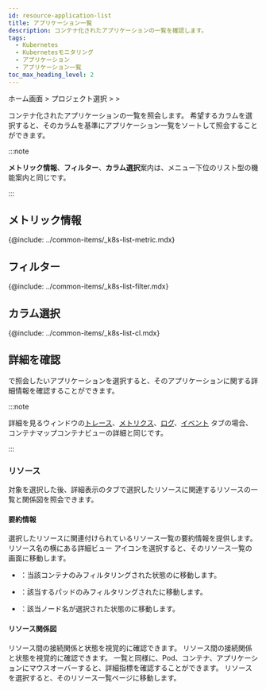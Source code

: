 ```yaml
---
id: resource-application-list
title: アプリケーション一覧
description: コンテナ化されたアプリケーションの一覧を確認します。
tags:
  - Kubernetes
  - Kubernetesモニタリング
  - アプリケーション
  - アプリケーション一覧
toc_max_heading_level: 2
---
```


ホーム画面 > プロジェクト選択 > <Cmdname sid="resource" className="uitext" /> > <Cmdname sid="containerizedAppList" className="uitext" />

コンテナ化されたアプリケーションの一覧を照会します。 希望するカラムを選択すると、そのカラムを基準にアプリケーション一覧をソートして照会することができます。 

<ImgLang img='k8s-app-list.png' desc='アプリケーションリスト' />

:::note 

**メトリック情報**、**フィルター**、**カラム選択**案内は、<Cmdname sid="resource" className="uitext" />メニュー下位のリスト型の機能案内と同じです。

:::

## メトリック情報

{@include: ../common-items/_k8s-list-metric.mdx} 

## フィルター

{@include: ../common-items/_k8s-list-filter.mdx}

## カラム選択

{@include: ../common-items/_k8s-list-cl.mdx}

## 詳細を確認

<Cmdname sid="containerizedAppList" className="uitext" />で照会したいアプリケーションを選択すると、そのアプリケーションに関する詳細情報を確認することができます。

:::note 

詳細を見るウィンドウの[トレース](container-map-trace)、[メトリクス](container-map-metrics)、[ログ](container-map-log)、[イベント](container-map-event) タブの場合、コンテナマップコンテナビューの詳細と同じです。

:::

### リソース

対象を選択した後、詳細表示の<Cmdname sid="resource" className="uitext" />タブで選択したリソースに関連するリソースの一覧と関係図を照会できます。 

<ImgLang img='k8s-app-list-detail.png' desc='アプリケーションリスト' />

#### 要約情報

選択したリソースに関連付けられているリソース一覧の要約情報を提供します。 リソース名の横にある詳細ビュー アイコンを選択すると、そのリソース一覧の画面に移動します。 

-   <Cmdname sid="container" className="uitext" />：当該コンテナのみフィルタリングされた状態の<Cmdname sid="container_list" className="uitext" />に移動します。

-   <Cmdname sid="podName" className="uitext" />：該当するパッドのみフィルタリングされた<Cmdname sid="podList" className="uitext" />に移動します。

-   <Cmdname sid="node" className="uitext" />：該当ノード名が選択された状態の<Cmdname sid="node_detail" className="uitext" />に移動します。

#### リソース関係図

リソース間の接続関係と状態を視覚的に確認できます。 リソース間の接続関係と状態を視覚的に確認できます。 一覧と同様に、Pod、コンテナ、アプリケーションにマウスオーバーすると、詳細指標を確認することができます。 リソースを選択すると、そのリソース一覧ページに移動します。
